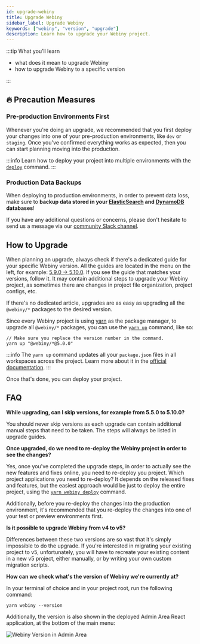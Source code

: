 ```yaml
---
id: upgrade-webiny
title: Upgrade Webiny
sidebar_label: Upgrade Webiny
keywords: ["webiny", "version", "upgrade"]
description: Learn how to upgrade your Webiny project.
---
```


:::tip What you’ll learn

- what does it mean to upgrade Webiny
- how to upgrade Webiny to a specific version

:::

## 🔥 Precaution Measures

### Pre-production Environments First

Whenever you're doing an upgrade, we recommended that you first deploy your changes into one of your pre-production environments, like `dev` or `staging`. Once you've confirmed everything works as expected, then you can start planning moving into the production.

:::info
Learn how to deploy your project into multiple environments with the [`deploy`](/docs/how-to-guides/deployment/deploy-your-project) command.
:::

### Production Data Backups

When deploying to production environments, in order to prevent data loss, make sure to **backup data stored in your [ElasticSearch](https://docs.aws.amazon.com/elasticsearch-service/latest/developerguide/es-managedomains-snapshots.html) and [DynamoDB](https://docs.aws.amazon.com/amazondynamodb/latest/developerguide/Backups.html) databases**!

If you have any additional questions or concerns, please don't hesitate to send us a message via our [community Slack channel](https://www.webiny.com/slack).

## How to Upgrade

When planning an upgrade, always check if there's a dedicated guide for your specific Webiny version. All the guides are located in the menu on the left, for example: [5.9.0 → 5.10.0](/docs/release-notes/5.10.0/upgrade-guide). If you see the guide that matches your versions, follow it. It may contain additional steps to upgrade your Webiny project, as sometimes there are changes in project file organization, project configs, etc.

If there's no dedicated article, upgrades are as easy as upgrading all the `@webiny/*` packages to the desired version.

Since every Webiny project is using [yarn](https://yarnpkg.com/) as the package manager, to upgrade all `@webiny/*` packages, you can use the [`yarn up`](https://yarnpkg.com/cli/up) command, like so:

```
// Make sure you replace the version number in the command.
yarn up "@webiny/*@5.0.0"
```

:::info
The `yarn up` command updates all your `package.json` files in all workspaces across the project. Learn more about it in the [official documentation](https://yarnpkg.com/cli/up#details).
:::

<!-- vale off -->

Once that's done, you can deploy your project.

## FAQ

**While upgrading, can I skip versions, for example from 5.5.0 to 5.10.0?**

You should never skip versions as each upgrade can contain additional manual steps that need to be taken. The steps will always be listed in upgrade guides.

**Once upgraded, do we need to re-deploy the Webiny project in order to see the changes?**

Yes, once you've completed the upgrade steps, in order to actually see the new features and fixes online, you need to re-deploy you project. Which project applications you need to re-deploy? It depends on the released fixes and features, but the easiest approach would be just to deploy the entire project, using the [`yarn webiny deploy`](/docs/how-to-guides/deployment/deploy-your-project#the-deploy-command) command.

Additionally, before you re-deploy the changes into the production environment, it's recommended that you re-deploy the changes into one of your test or preview environments first.

**Is it possible to upgrade Webiny from v4 to v5?**

Differences between these two versions are so vast that it's simply impossible to do the upgrade. If you're interested in migrating your existing project to v5, unfortunately, you will have to recreate your existing content in a new v5 project, either manually, or by writing your own custom migration scripts.

**How can we check what's the version of Webiny we're currently at?**

In your terminal of choice and in your project root, run the following command:

```
yarn webiny --version
```

Additionally, the version is also shown in the deployed Admin Area React application, at the bottom of the main menu:

![Webiny Version in Admin Area](./assets/upgrading-webiny/ui-version.png)
